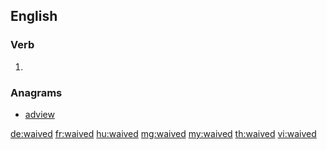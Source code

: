 ==English==

===Verb===
{{head|en}}

# {{en-past of|waive}}

===Anagrams===
* [[adview#English|adview]]

[[de:waived]]
[[fr:waived]]
[[hu:waived]]
[[mg:waived]]
[[my:waived]]
[[th:waived]]
[[vi:waived]]